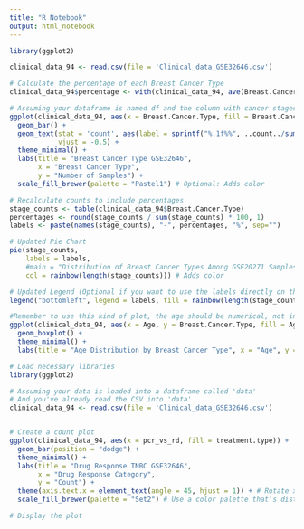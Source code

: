 ---
title: "R Notebook"
output: html_notebook
---



```{r}
library(ggplot2)

clinical_data_94 <- read.csv(file = 'Clinical_data_GSE32646.csv')

# Calculate the percentage of each Breast Cancer Type
clinical_data_94$percentage <- with(clinical_data_94, ave(Breast.Cancer.Type, Breast.Cancer.Type, FUN = function(x) length(x) / nrow(clinical_data_94) * 100))

# Assuming your dataframe is named df and the column with cancer stages is named Stage
ggplot(clinical_data_94, aes(x = Breast.Cancer.Type, fill = Breast.Cancer.Type)) + 
  geom_bar() +
  geom_text(stat = 'count', aes(label = sprintf("%.1f%%", ..count../sum(..count..)*100)),
            vjust = -0.5) + 
  theme_minimal() +
  labs(title = "Breast Cancer Type GSE32646",
       x = "Breast Cancer Type", 
       y = "Number of Samples") +
  scale_fill_brewer(palette = "Pastel1") # Optional: Adds color

# Recalculate counts to include percentages
stage_counts <- table(clinical_data_94$Breast.Cancer.Type)
percentages <- round(stage_counts / sum(stage_counts) * 100, 1)
labels <- paste(names(stage_counts), "-", percentages, "%", sep="")

# Updated Pie Chart
pie(stage_counts, 
    labels = labels, 
    #main = "Distribution of Breast Cancer Types Among GSE20271 Samples", 
    col = rainbow(length(stage_counts))) # Adds color

# Updated Legend (Optional if you want to use the labels directly on the pie)
legend("bottomleft", legend = labels, fill = rainbow(length(stage_counts)), cex = 0.8, title = "Breast.Cancer.Type among  GSE32646 samples")

```



```{r}
#Remember to use this kind of plot, the age should be numerical, not in category since the BC type is categorial
ggplot(clinical_data_94, aes(x = Age, y = Breast.Cancer.Type, fill = Age)) +
  geom_boxplot() +
  theme_minimal() +
  labs(title = "Age Distribution by Breast Cancer Type", x = "Age", y = "Breast.Cancer.Type")
```


```{r}
# Load necessary libraries
library(ggplot2)

# Assuming your data is loaded into a dataframe called 'data'
# And you've already read the CSV into 'data'
clinical_data_94 <- read.csv(file = 'Clinical_data_GSE32646.csv')


# Create a count plot
ggplot(clinical_data_94, aes(x = pcr_vs_rd, fill = treatment.type)) +
  geom_bar(position = "dodge") +
  theme_minimal() +
  labs(title = "Drug Response TNBC GSE32646",
       x = "Drug Response Category",
       y = "Count") +
  theme(axis.text.x = element_text(angle = 45, hjust = 1)) + # Rotate x-axis labels for better readability
  scale_fill_brewer(palette = "Set2") # Use a color palette that's distinct and visually appealing

# Display the plot
```



